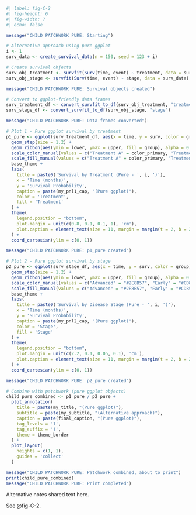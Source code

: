 ```r
#| label: fig-C-2
#| fig-height: 6
#| fig-width: 7
#| echo: false

message("CHILD PATCHWORK PURE: Starting")

# Alternative approach using pure ggplot
i <- 1
surv_data <- create_survival_data(n = 150, seed = 123 + i)

# Create survival objects
surv_obj_treatment <- survfit(Surv(time, event) ~ treatment, data = surv_data)
surv_obj_stage <- survfit(Surv(time, event) ~ stage, data = surv_data)

message("CHILD PATCHWORK PURE: Survival objects created")

# Convert to ggplot-friendly data frames
surv_treatment_df <- convert_survfit_to_df(surv_obj_treatment, "treatment")
surv_stage_df <- convert_survfit_to_df(surv_obj_stage, "stage")

message("CHILD PATCHWORK PURE: Data frames converted")

# Plot 1 - Pure ggplot survival by treatment
p1_pure <- ggplot(surv_treatment_df, aes(x = time, y = surv, color = group)) +
  geom_step(size = 1.2) +
  geom_ribbon(aes(ymin = lower, ymax = upper, fill = group), alpha = 0.2, color = NA) +
  scale_color_manual(values = c("Treatment A" = color_primary, "Treatment B" = color_secondary)) +
  scale_fill_manual(values = c("Treatment A" = color_primary, "Treatment B" = color_secondary)) +
  base_theme +
  labs(
    title = paste0('Survival by Treatment (Pure - ', i, ')'),
    x = 'Time (months)',
    y = 'Survival Probability',
    caption = paste(my_pnl1_cap, "(Pure ggplot)"),
    color = 'Treatment',
    fill = 'Treatment'
  ) +
  theme(
    legend.position = "bottom",
    plot.margin = unit(c(0.8, 0.1, 0.1, 1), 'cm'),
    plot.caption = element_text(size = 11, margin = margin(t = 2, b = 2, unit = 'pt'))
  ) +
  coord_cartesian(ylim = c(0, 1))

message("CHILD PATCHWORK PURE: p1_pure created")

# Plot 2 - Pure ggplot survival by stage  
p2_pure <- ggplot(surv_stage_df, aes(x = time, y = surv, color = group)) +
  geom_step(size = 1.2) +
  geom_ribbon(aes(ymin = lower, ymax = upper, fill = group), alpha = 0.2, color = NA) +
  scale_color_manual(values = c("Advanced" = "#2E8B57", "Early" = "#CD853F")) +
  scale_fill_manual(values = c("Advanced" = "#2E8B57", "Early" = "#CD853F")) +
  base_theme +
  labs(
    title = paste0('Survival by Disease Stage (Pure - ', i, ')'),
    x = 'Time (months)',
    y = 'Survival Probability',
    caption = paste(my_pnl2_cap, "(Pure ggplot)"),
    color = 'Stage',
    fill = 'Stage'
  ) +
  theme(
    legend.position = "bottom",
    plot.margin = unit(c(2.2, 0.1, 0.05, 0.1), 'cm'),
    plot.caption = element_text(size = 11, margin = margin(t = 2, b = 2, unit = 'pt'))
  ) +
  coord_cartesian(ylim = c(0, 1))

message("CHILD PATCHWORK PURE: p2_pure created")

# Combine with patchwork (pure ggplot objects)
child_pure_combined <- p1_pure / p2_pure + 
  plot_annotation(
    title = paste(my_title, "(Pure ggplot)"),
    subtitle = paste(my_subtitle, "(Alternative approach)"),
    caption = paste(final_caption, "(Pure ggplot)"),
    tag_levels = '1',
    tag_suffix = ')',
    theme = theme_border
  ) +
  plot_layout(
    heights = c(1, 1),
    guides = 'collect'
  )

message("CHILD PATCHWORK PURE: Patchwork combined, about to print")
print(child_pure_combined)
message("CHILD PATCHWORK PURE: Print completed")
```

Alternative notes shared text here.

See @fig-C-2.